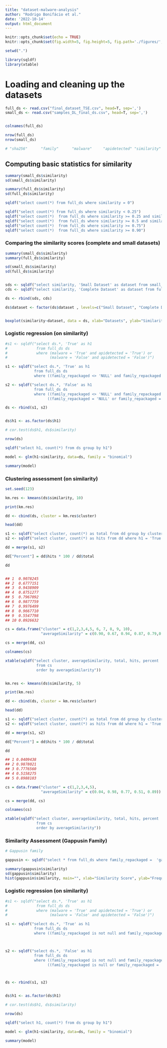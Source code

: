 ```yaml
---
title: "dataset-malware-analysis"
author: "Rodrigo Bonifácio et al."
date: '2022-10-14'
output: html_document
---
```


```r
knitr::opts_chunk$set(echo = TRUE)
knitr::opts_chunk$set(fig.width=5, fig.height=5, fig.path='./figures/', dev=c('png', 'pdf'))

setwd(".")

library(sqldf)
library(xtable)
```
# Loading and cleaning up the datasets

```r
full_ds <- read.csv("final_dataset_TSE.csv", head=T, sep=',')
small_ds <- read.csv("samples_DL_final_ds.csv", head=T, sep=',')


colnames(full_ds)

nrow(full_ds)
nrow(small_ds)

# "sha256"      "family"      "malware"     "apidetected" "similarity"
```

## Computing basic statistics for similarity 

```r
summary(small_ds$similarity)
sd(small_ds$similarity)

summary(full_ds$similarity)
sd(full_ds$similarity)

sqldf("select count(*) from full_ds where similarity = 0")

sqldf("select count(*) from full_ds where similarity < 0.25")
sqldf("select count(*)  from full_ds where similarity >= 0.25 and similarity < 0.5")
sqldf("select count(*)  from full_ds where similarity >= 0.5 and similarity < 0.75")
sqldf("select count(*)  from full_ds where similarity >= 0.75")
sqldf("select count(*)  from full_ds where similarity >= 0.90")

```

### Comparing the similarity scores (complete and small datasets)

```r
summary(small_ds$similarity)
summary(full_ds$similarity)

sd(small_ds$similarity)
sd(full_ds$similarity)


sds <- sqldf("select similarity, 'Small Dataset' as dataset from small_ds") 
cds <- sqldf("select similarity, 'Complete Dataset' as dataset from full_ds") 

ds <- rbind(sds, cds)

ds$dataset <- factor(ds$dataset , levels=c("Small Dataset", "Complete Dataset"))


boxplot(similarity~dataset, data = ds, xlab="Datasets", ylab="Similarity Score", col = c("gray"), outline=F)
```
### Logistic regression (on similarity)

```r


#s1 <- sqldf("select ds.*, 'True' as h1 
#             from full_ds ds 
#             where (malware = 'True' and apidetected = 'True') or 
#                   (malware = 'False' and apidetected = 'False')")

s1 <- sqldf("select ds.*, 'True' as h1 
             from full_ds ds 
             where ((family_repackaged <> 'NULL' and family_repackaged <> 'noIdentify') and method_in_diff <> '0')")

s2 <- sqldf("select ds.*, 'False' as h1 
             from full_ds ds
             where ((family_repackaged <> 'NULL' and family_repackaged <> 'noIdentify') and method_in_diff = '0') or 
                   ((family_repackaged = 'NULL' or family_repackaged = 'noIdentify') and method_in_diff <> '0')")

ds <- rbind(s1, s2)


ds$h1 <- as.factor(ds$h1)

# cor.test(ds$h1, ds$similarity)

nrow(ds)

sqldf("select h1, count(*) from ds group by h1")

model <- glm(h1~similarity, data=ds, family = "binomial")

summary(model)
```
### Clustering assessment (on similarity)

```r
set.seed(123)

km.res <- kmeans(ds$similarity, 10)

print(km.res)

dd <- cbind(ds, cluster = km.res$cluster)

head(dd)

s1 <- sqldf("select cluster, count(*) as total from dd group by cluster")
s2 <- sqldf("select cluster, count(*) as hits from dd where h1 = 'True' group by cluster")

dd = merge(s1, s2)

dd["Percent"] = dd$hits * 100 / dd$total

dd 


## 1  0.9078245
## 2  0.6777151
## 3  0.9438909
## 4  0.8751277
## 5  0.7967092
## 6  0.9877759
## 7  0.9976499
## 8  0.9667710
## 9  0.5547798
## 10 0.0926632

cs = data.frame("cluster" = c(1,2,3,4,5, 6, 7, 8, 9, 10), 
                "averageSimilarity" = c(0.90, 0.67, 0.94, 0.87, 0.79,0.98,0.99,0.96, 0.55, 0.09))

cs = merge(dd, cs)

colnames(cs)

xtable(sqldf("select cluster, averageSimilarity, total, hits, percent 
              from cs 
              order by averageSimilarity"))


km.res <- kmeans(ds$similarity, 5)

print(km.res)

dd <- cbind(ds, cluster = km.res$cluster)

head(dd)

s1 <- sqldf("select cluster, count(*) as total from dd group by cluster")
s2 <- sqldf("select cluster, count(*) as hits from dd where h1 = 'True' group by cluster")

dd = merge(s1, s2)

dd["Percent"] = dd$hits * 100 / dd$total

dd 

## 1 0.0409438
## 2 0.9878021
## 3 0.7776560
## 4 0.5158275
## 5 0.8988103

cs = data.frame("cluster" = c(1,2,3,4,5), 
                "averageSimilarity" = c(0.04, 0.98, 0.77, 0.51, 0.89))

cs = merge(dd, cs)

colnames(cs)

xtable(sqldf("select cluster, averageSimilarity, total, hits, percent 
              from cs 
              order by averageSimilarity"))

```
### Similarity Assessment (Gappusin Family)

```r
# Gappusin family

gappusin <- sqldf("select * from full_ds where family_repackaged =  'gappusin'")

summary(gappusin$similarity)
sd(gappusin$similarity)
hist(gappusin$similarity, main="", xlab="Similarity Score", ylab="Frequency", col = c("gray"))


```

### Logistic regression (on similarity)

```r


#s1 <- sqldf("select ds.*, 'True' as h1 
#             from full_ds ds 
#             where (malware = 'True' and apidetected = 'True') or 
#                   (malware = 'False' and apidetected = 'False')")

s1 <- sqldf("select ds.*, 'True' as h1 
             from full_ds ds 
             where ((family_repackaged is not null and family_repackaged <> 'noIdentify') and method_in_diff <> '0')")



s2 <- sqldf("select ds.*, 'False' as h1 
             from full_ds ds
             where ((family_repackaged is not null and family_repackaged <> 'noIdentify') and method_in_diff = '0') or 
                   ((family_repackaged is null or family_repackaged = 'noIdentify') and method_in_diff <> '0')")



ds <- rbind(s1, s2)


ds$h1 <- as.factor(ds$h1)

# cor.test(ds$h1, ds$similarity)

nrow(ds)

sqldf("select h1, count(*) from ds group by h1")

model <- glm(h1~similarity, data=ds, family = "binomial")

summary(model)
```